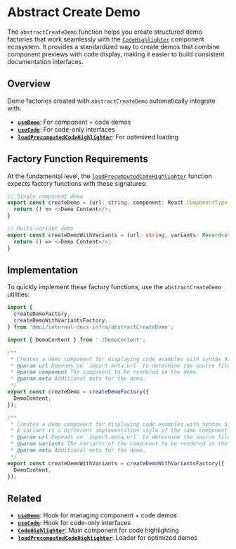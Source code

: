 # Abstract Create Demo

The `abstractCreateDemo` function helps you create structured demo factories that work seamlessly with the [`CodeHighlighter`](../../components/code-highlighter/page.mdx) component ecosystem. It provides a standardized way to create demos that combine component previews with code display, making it easier to build consistent documentation interfaces.

## Overview

Demo factories created with `abstractCreateDemo` automatically integrate with:

- **[`useDemo`](../../hooks/use-demo/page.mdx)**: For component + code demos
- **[`useCode`](../../hooks/use-code/page.mdx)**: For code-only interfaces
- **[`loadPrecomputedCodeHighlighter`](../load-precomputed-code-highlighter/page.mdx)**: For optimized loading

## Factory Function Requirements

At the fundamental level, the [`loadPrecomputedCodeHighlighter`](../load-precomputed-code-highlighter/page.mdx) function expects factory functions with these signatures:

```ts
// Single component demo
export const createDemo = (url: string, component: React.ComponentType, options?: any) => {
  return () => <>Demo Content</>;
}

// Multi-variant demo
export const createDemoWithVariants = (url: string, variants: Record<string, React.ComponentType>, options?: any) => {
  return () => <>Demo Content</>;
}
```

## Implementation

To quickly implement these factory functions, use the `abstractCreateDemo` utilities:

```ts
import {
  createDemoFactory,
  createDemoWithVariantsFactory,
} from '@mui/internal-docs-infra/abstractCreateDemo';

import { DemoContent } from './DemoContent';

/**
 * Creates a demo component for displaying code examples with syntax highlighting.
 * @param url Depends on `import.meta.url` to determine the source file location.
 * @param component The component to be rendered in the demo.
 * @param meta Additional meta for the demo.
 */
export const createDemo = createDemoFactory({
  DemoContent,
});

/**
 * Creates a demo component for displaying code examples with syntax highlighting.
 * A variant is a different implementation style of the same component.
 * @param url Depends on `import.meta.url` to determine the source file location.
 * @param variants The variants of the component to be rendered in the demo.
 * @param meta Additional meta for the demo.
 */
export const createDemoWithVariants = createDemoWithVariantsFactory({
  DemoContent,
});
```

## Related

- **[`useDemo`](../../hooks/use-demo/page.mdx)**: Hook for managing component + code demos
- **[`useCode`](../../hooks/use-code/page.mdx)**: Hook for code-only interfaces
- **[`CodeHighlighter`](../../components/code-highlighter/page.mdx)**: Main component for code highlighting
- **[`loadPrecomputedCodeHighlighter`](../load-precomputed-code-highlighter/page.mdx)**: Loader for optimized demos
